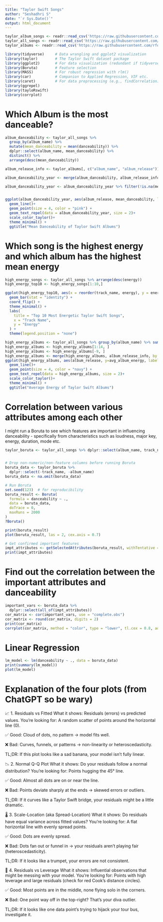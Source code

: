 ```yaml
---
title: "Taylor Swift Songs"
author: "Seshadhri S"
date: "`r Sys.Date()`"
output: html_document
---
```


```r
taylor_album_songs <- readr::read_csv('https://raw.githubusercontent.com/rfordatascience/tidytuesday/main/data/2023/2023-10-17/taylor_album_songs.csv')
taylor_all_songs <- readr::read_csv('https://raw.githubusercontent.com/rfordatascience/tidytuesday/main/data/2023/2023-10-17/taylor_all_songs.csv')
taylor_albums <- readr::read_csv('https://raw.githubusercontent.com/rfordatascience/tidytuesday/main/data/2023/2023-10-17/taylor_albums.csv')

```

```r
library(tidyverse)     # Data wrangling and ggplot2 visualization
library(taylor)        # The Taylor Swift dataset package
library(ggplot2)       # For data visualization (redundant if tidyverse is loaded)
library(Boruta)        # Feature selection
library(MASS)          # For robust regression with rlm()
library(car)           # Companion to Applied Regression, VIF etc.
library(caret)         # For data preprocessing (e.g., findCorrelation)
library(ggrepel)
library(tayloRswift)
library(corrplot)

```

# Which Album is the most danceable?

```r
album_danceability <- taylor_all_songs %>%
  group_by(album_name) %>%
  mutate(mean_danceability = mean(danceability)) %>%
  dplyr::select(album_name, mean_danceability) %>%
  distinct() %>%
  arrange(desc(mean_danceability))

album_release_info <- taylor_albums[, c("album_name", "album_release")]

album_danceability_year <- merge(album_danceability, album_release_info, by = "album_name")

album_danceability_year <- album_danceability_year %>% filter(!is.na(mean_danceability)) %>% arrange(album_release)


ggplot(album_danceability_year, aes(album_release, mean_danceability, label = album_name)) +
  geom_line()+
  geom_point(size = 4, color = "pink") +
  geom_text_repel(data = album_danceability_year, size = 2)+
  scale_color_taylor()+
  theme_minimal() +
  ggtitle("Mean Danceability of Taylor Swift Albums") 

```

# Which song is the highest energy and which album has the highest mean energy

```r
high_energy_songs <- taylor_all_songs %>% arrange(desc(energy))
high_energy_top10 <- high_energy_songs[1:10,]

ggplot(high_energy_top10, aes(x = reorder(track_name, energy), y = energy, fill = energy)) +
  geom_bar(stat = "identity") +
  coord_flip() +
  theme_minimal() +
  labs(
    title = "Top 10 Most Energetic Taylor Swift Songs",
    x = "Track Name",
    y = "Energy"
  ) +
  theme(legend.position = "none")

high_energy_albums <- taylor_all_songs %>% group_by(album_name) %>% summarise(avg_album_energy = mean(energy, na.rm = TRUE)) %>% arrange(desc(avg_album_energy)) 
high_energy_albums <- high_energy_albums[1:14, ]
high_energy_albums <- high_energy_albums[-9, ]
high_energy_albums <- merge(high_energy_albums, album_release_info, by = "album_name" )
ggplot(high_energy_albums, aes(album_release, y=avg_album_energy, label = album_name)) +
  geom_line()+
  geom_point(size = 4, color = "navy") +
  geom_text_repel(data = high_energy_albums, size = 2)+
  scale_color_taylor()+
  theme_minimal() +
  ggtitle("Average Energy of Taylor Swift Albums") 

```

# Correlation between various attributes among each other

I might run a Boruta to see which features are important in influencing danceability - specifically from characteristics such as loudness, major key, energy, duration, mode etc.

```r
taylor_boruta <- taylor_all_songs %>% dplyr::select(album_name, track_name, c(12:28))


# Drop non-numeric/non-feature columns before running Boruta
boruta_data <- taylor_boruta %>%
  dplyr::select(-track_name, -album_name) 
boruta_data <- na.omit(boruta_data)

# Run Boruta
set.seed(123)  # for reproducibility
boruta_result <- Boruta(
  formula = danceability ~ .,
  data = boruta_data,
  doTrace = 0,
  maxRuns = 2000
)
?Boruta()

print(boruta_result)
plot(boruta_result, las = 2, cex.axis = 0.7)

# Get confirmed important features
impt_attributes <- getSelectedAttributes(boruta_result, withTentative = TRUE)
print(impt_attributes)

```

# Find out the correlation between the important attributes and danceability

```r
important_vars <- boruta_data %>%
  dplyr::select(all_of(impt_attributes))  
cor_matrix <- cor(important_vars, use = "complete.obs")
cor_matrix <- round(cor_matrix, digits = 2)
print(cor_matrix)
corrplot(cor_matrix, method = "color", type = "lower", tl.cex = 0.8, addCoef.col ="black", tl.col = "black", tl.srt = 45)
```

# Linear Regression

```r

lm_model <- lm(danceability ~ ., data = boruta_data)
print(summary(lm_model))
plot(lm_model)

```

# Explanation of the four plots (from ChatGPT so be wary)

📈 1. Residuals vs Fitted
What it shows: Residuals (errors) vs predicted values.
You're looking for: A random scatter of points around the horizontal line (0).

✅ Good: Cloud of dots, no pattern → model fits well.

❌ Bad: Curves, funnels, or patterns → non-linearity or heteroscedasticity.

TL;DR: If this plot looks like a sad banana, your model isn’t fully linear.

📉 2. Normal Q-Q Plot
What it shows: Do your residuals follow a normal distribution?
You're looking for: Points hugging the 45° line.

✅ Good: Almost all dots are on or near the line.

❌ Bad: Points deviate sharply at the ends → skewed errors or outliers.

TL;DR: If it curves like a Taylor Swift bridge, your residuals might be a little dramatic.

🌡️ 3. Scale-Location (aka Spread-Location)
What it shows: Do residuals have equal variance across fitted values?
You're looking for: A flat horizontal line with evenly spread points.

✅ Good: Dots are evenly spread.

❌ Bad: Dots fan out or funnel in → your residuals aren’t playing fair (heteroscedasticity).

TL;DR: If it looks like a trumpet, your errors are not consistent.

🔎 4. Residuals vs Leverage
What it shows: Influential observations that might be messing with your model.
You're looking for: Points with high leverage and large residuals (check for red Cook’s distance circles).

✅ Good: Most points are in the middle, none flying solo in the corners.

❌ Bad: One point way off in the top-right? That’s your diva outlier.

TL;DR: If it looks like one data point's trying to hijack your tour bus, investigate it.